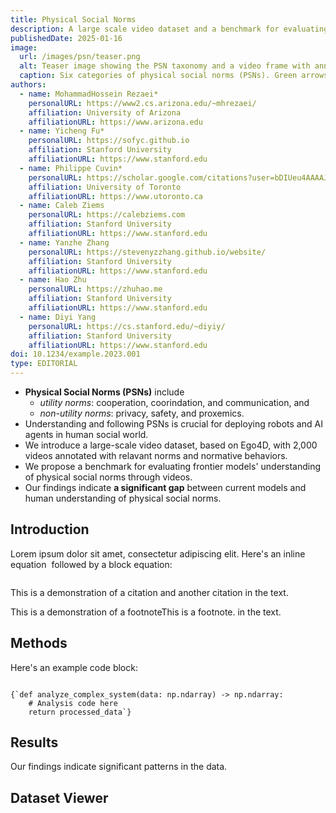 ```yaml
---
title: Physical Social Norms
description: A large scale video dataset and a benchmark for evaluating frontier models' understanding of physical social norms through videos.
publishedDate: 2025-01-16
image:
  url: /images/psn/teaser.png
  alt: Teaser image showing the PSN taxonomy and a video frame with annotations.
  caption: Six categories of physical social norms (PSNs). Green arrows indicate followed norms, while red arrows indicate violated norms.
authors:
  - name: MohammadHossein Rezaei*
    personalURL: https://www2.cs.arizona.edu/~mhrezaei/
    affiliation: University of Arizona
    affiliationURL: https://www.arizona.edu
  - name: Yicheng Fu*
    personalURL: https://sofyc.github.io
    affiliation: Stanford University
    affiliationURL: https://www.stanford.edu
  - name: Philippe Cuvin*
    personalURL: https://scholar.google.com/citations?user=bDIUeu4AAAAJ&hl=en
    affiliation: University of Toronto
    affiliationURL: https://www.utoronto.ca
  - name: Caleb Ziems
    personalURL: https://calebziems.com
    affiliation: Stanford University
    affiliationURL: https://www.stanford.edu
  - name: Yanzhe Zhang
    personalURL: https://stevenyzzhang.github.io/website/
    affiliation: Stanford University
    affiliationURL: https://www.stanford.edu
  - name: Hao Zhu
    personalURL: https://zhuhao.me
    affiliation: Stanford University
    affiliationURL: https://www.stanford.edu
  - name: Diyi Yang
    personalURL: https://cs.stanford.edu/~diyiy/
    affiliation: Stanford University
    affiliationURL: https://www.stanford.edu
doi: 10.1234/example.2023.001
type: EDITORIAL
---
```



* **Physical Social Norms (PSNs)** include
    * *utility norms*: cooperation, coorindation, and communication, and
    * *non-utility norms*: privacy, safety, and proxemics.
* Understanding and following PSNs is crucial for deploying robots and AI agents in human social world.
* We introduce a large-scale video dataset, based on Ego4D, with 2,000 videos annotated with relavant norms and normative behaviors.
* We propose a benchmark for evaluating frontier models' understanding of physical social norms through videos.
* Our findings indicate **a significant gap** between current models and human understanding of physical social norms.

## Introduction

Lorem ipsum dolor sit amet, consectetur adipiscing elit. Here's an inline 
equation <Math>{"E = mc^2"}</Math> followed by a block equation:

<Math block>
  {"\\frac{\\partial f}{\\partial x} = \\lim_{h \\to 0} \\frac{f(x + h) - f(x)}{h}"}
</Math>

This is a demonstration of a citation<Citation id="smith2023groundbreaking" /> 
and another citation<Citation id="johnson2023developments" /> in the text.

This is a demonstration of a footnote<Footnote id="note1">This is a footnote.</Footnote> in the text.

## Methods

Here's an example code block:

<Code language="python">
{`def analyze_complex_system(data: np.ndarray) -> np.ndarray:
    # Analysis code here
    return processed_data`}
</Code>

## Results

Our findings indicate significant patterns in the data.

<Bibliography />


## Dataset Viewer

<div className="bg-gray-100 py-8 -mx-4 sm:-mx-6 lg:-mx-8 px-4 sm:px-6 lg:px-8">
  <VideoVisualizer />
</div>